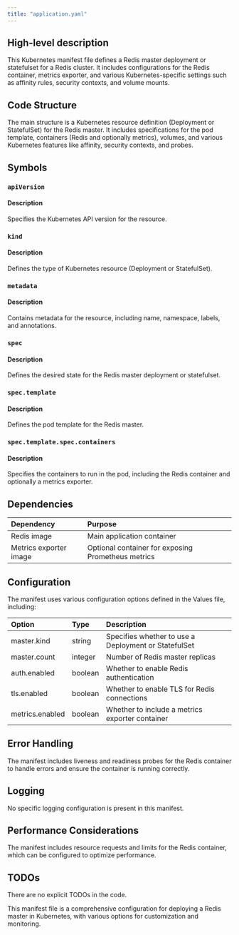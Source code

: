 ```yaml
---
title: "application.yaml"
---
```


## High-level description
This Kubernetes manifest file defines a Redis master deployment or statefulset for a Redis cluster. It includes configurations for the Redis container, metrics exporter, and various Kubernetes-specific settings such as affinity rules, security contexts, and volume mounts.

## Code Structure
The main structure is a Kubernetes resource definition (Deployment or StatefulSet) for the Redis master. It includes specifications for the pod template, containers (Redis and optionally metrics), volumes, and various Kubernetes features like affinity, security contexts, and probes.

## Symbols

### `apiVersion`
#### Description
Specifies the Kubernetes API version for the resource.

### `kind`
#### Description
Defines the type of Kubernetes resource (Deployment or StatefulSet).

### `metadata`
#### Description
Contains metadata for the resource, including name, namespace, labels, and annotations.

### `spec`
#### Description
Defines the desired state for the Redis master deployment or statefulset.

### `spec.template`
#### Description
Defines the pod template for the Redis master.

### `spec.template.spec.containers`
#### Description
Specifies the containers to run in the pod, including the Redis container and optionally a metrics exporter.

## Dependencies
| Dependency | Purpose |
|:-----------|:--------|
| Redis image | Main application container |
| Metrics exporter image | Optional container for exposing Prometheus metrics |

## Configuration
The manifest uses various configuration options defined in the Values file, including:

| Option | Type | Description |
|:-------|:-----|:------------|
| master.kind | string | Specifies whether to use a Deployment or StatefulSet |
| master.count | integer | Number of Redis master replicas |
| auth.enabled | boolean | Whether to enable Redis authentication |
| tls.enabled | boolean | Whether to enable TLS for Redis connections |
| metrics.enabled | boolean | Whether to include a metrics exporter container |

## Error Handling
The manifest includes liveness and readiness probes for the Redis container to handle errors and ensure the container is running correctly.

## Logging
No specific logging configuration is present in this manifest.

## Performance Considerations
The manifest includes resource requests and limits for the Redis container, which can be configured to optimize performance.

## TODOs
There are no explicit TODOs in the code.

This manifest file is a comprehensive configuration for deploying a Redis master in Kubernetes, with various options for customization and monitoring.